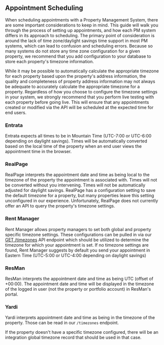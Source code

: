 ## Appointment Scheduling

When scheduling appointments with a Property Management System, there are some important considerations to keep in mind. This guide will walk you through the process of setting up appointments, and how each PM system differs in its approach to scheduling. The primary point of consideration is around the lack of time zone/daylight savings time support in most PM systems, which can lead to confusion and scheduling errors.  Because so many systems do not store any time zone configuration for a given property, we recommend that you add configuration to your database to store each property's timezone information.  

While it may be possible to automatically calculate the appropriate timezone for each property based upon the property's address information, the quality and completeness of property address information may not always be adequate to accurately calculate the appropriate timezone for a property.  Regardless of how you choose to configure the timezone settings in your system, we strongly recommend that you perform live testing with each property before going live.  This will ensure that any appointments created or modified via the API will be scheduled at the expected time for end users.


### Entrata
Entrata expects all times to be in Mountain Time (UTC-7:00 or UTC-6:00 depending on daylight savings).  Times will be automatically converted based on the local time of the property when an end user views the appointment time in the browser.


### RealPage

RealPage interprets the appointment date and time as being local to the timezone of the property the appointment is associated with.  Times will not be converted without you intervening.  Times will not be automatically adjusted for daylight savings.  RealPage has a configuration setting to save the default timezone for a property, but many properties leave this setting unconfigured in our experience.  Unfortunately, RealPage does not currently offer an API to query the property's timezone settings.

### Rent Manager

Rent Manager allows property managers to set both global and property specific timezone settings. These configurations can be pulled in via our [GET /timezones](https://docs.propexo.com/api-reference/api-reference/timezones/get-all-timezones) API endpoint which should be utilized to determine the timezone for which your appointment is set. If no timezone settings are found, Rent Manager suggests by default you send your appointment in Eastern Time (UTC-5:00 or UTC-4:00 depending on daylight savings)


### ResMan

ResMan interprets the appointment date and time as being UTC (offset of +00:00). The appointment date and time will be displayed in the timezone of the logged in user (not the property or portfolio account) in ResMan's portal.

### Yardi

Yardi interprets appointment date and time as being in the timezone of the property.
Those can be read in our `/timezones` endpoint.

If the property doesn't have a specific timezone configured, there will be an integration global timezone record that should be used in that case.